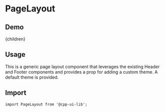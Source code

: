 <!-- README_PageLayout.mdx -->

# PageLayout

## Demo

<PageLayout theme={someCustomTheme}>{children}</PageLayout>

## Usage

This is a generic page layout component that leverages the existing Header and Footer components and provides a prop for adding a custom theme. A default theme is provided.

## Import

```
import PageLayout from '@cpp-ui-lib';
```
